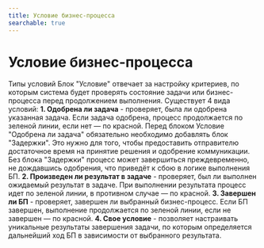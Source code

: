 ```yaml
---
title: Условие бизнес-процесса
searchable: true
---
```


# Условие бизнес-процесса

Типы условий Блок "Условие" отвечает за настройку критериев, по которым система будет проверять состояние задачи или бизнес-процесса перед продолжением выполнения. Существует 4 вида условий: **1. Одобрена ли задача** - проверяет, была ли одобрена указанная задача. Если задача одобрена, процесс продолжается по зеленой линии, если нет — по красной. Перед блоком Условие "Одобрена ли задача" обязательно необходимо добавлять блок "Задержки". Это нужно для того, чтобы предоставить отправителю достаточное время на принятие решения и одобрение коммуникации. Без блока "Задержки" процесс может завершиться преждевременно, не дождавшись одобрения, что приведёт к сбою в логике выполнения БП. **2. Произведен ли результат в задаче** - проверяет, был ли выполнен ожидаемый результат в задаче. При выполнении результата процесс идет по зеленой линии, в противном случае — по красной. **3. Завершен ли БП** - проверяет, завершен ли выбранный бизнес-процесс. Если БП завершен, выполнение продолжается по зеленой линии, если не завершен — по красной. **4. Свое условие** - позволяет настраивать уникальные результаты завершения задачи, по которым определяется дальнейший ход БП в зависимости от выбранного результата.
